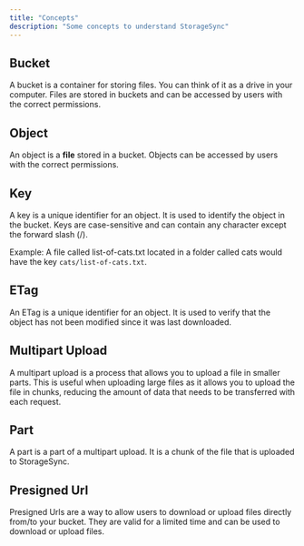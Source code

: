 ```yaml
---
title: "Concepts"
description: "Some concepts to understand StorageSync"
---
```


## Bucket

A bucket is a container for storing files. You can think of it as a drive in your computer. Files are stored in buckets and can be accessed by users with the correct permissions.

## Object

An object is a **file** stored in a bucket. Objects can be accessed by users with the correct permissions.

## Key

A key is a unique identifier for an object. It is used to identify the object in the bucket. Keys are case-sensitive and can contain any character except the forward slash (/).

Example: A file called list-of-cats.txt located in a folder called cats would have the key `cats/list-of-cats.txt`.

## ETag

An ETag is a unique identifier for an object. It is used to verify that the object has not been modified since it was last downloaded.

## Multipart Upload

A multipart upload is a process that allows you to upload a file in smaller parts. This is useful when uploading large files as it allows you to upload the file in chunks, reducing the amount of data that needs to be transferred with each request.

## Part

A part is a part of a multipart upload. It is a chunk of the file that is uploaded to StorageSync.

## Presigned Url

Presigned Urls are a way to allow users to download or upload files directly from/to your bucket. They are valid for a limited time and can be used to download or upload files.
